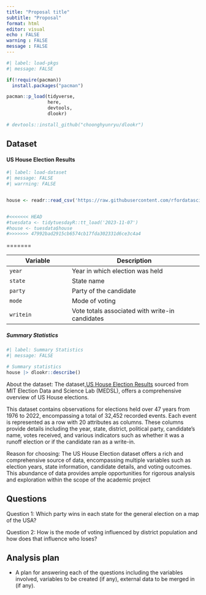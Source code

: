 ```yaml
---
title: "Proposal title"
subtitle: "Proposal"
format: html
editor: visual
echo : FALSE
warning : FALSE  
message : FALSE  
---
```


```r
#| label: load-pkgs
#| message: FALSE

if(!require(pacman))
  install.packages("pacman")

pacman::p_load(tidyverse,
               here,
               devtools,
               dlookr)

# devtools::install_github("choonghyunryu/dlookr")
```

## Dataset
#### US House Election Results
```r
#| label: load-dataset
#| message: FALSE
#| warrning: FALSE


house <- readr::read_csv('https://raw.githubusercontent.com/rfordatascience/tidytuesday/master/data/2023/2023-11-07/house.csv')


#<<<<<<< HEAD
#tuesdata <- tidytuesdayR::tt_load('2023-11-07')
#house <- tuesdata$house
#>>>>>>> 47992bad2915cb6574cb17fda302331d6ce3c4a4
```
=======


| Variable | Description                                                                        |
|-----------------------|------------------------------------------------|
| `year` | Year in which election was held                                                        |
| `state`     | State name                               |
| `party`      |  Party of the candidate |
| `mode`      |  Mode of voting |
| `writein`      |  Vote totals associated with write-in candidates |


##### Summary Statistics

```r
#| label: Summary Statistics
#| message: FALSE

# Summary statistics
house |> dlookr::describe()
```

About the dataset: The dataset,[US House Election Results](https://github.com/rfordatascience/tidytuesday/tree/master/data/2023/2023-11-07) sourced from MIT Election Data and Science Lab (MEDSL), offers a comprehensive overview of US House elections.

This dataset contains observations for elections held over 47 years from 1976 to 2022, encompassing a total of 32,452 recorded events. Each event is represented as a row with 20 attributes as columns. These columns provide details including the year, state, district, political party, candidate's name, votes received, and various indicators such as whether it was a runoff election or if the candidate ran as a write-in.

Reason for choosing: The US House Election dataset offers a rich and comprehensive source of data, encompassing multiple variables such as election years, state information, candidate details, and voting outcomes. This abundance of data provides ample opportunities for rigorous analysis and exploration within the scope of the academic project

## Questions

Question 1: Which party wins in each state for the general election on a map of the USA?

Question 2: How is the mode of voting influenced by district population and how does that influence who loses?

## Analysis plan

-   A plan for answering each of the questions including the variables involved, variables to be created (if any), external data to be merged in (if any).
